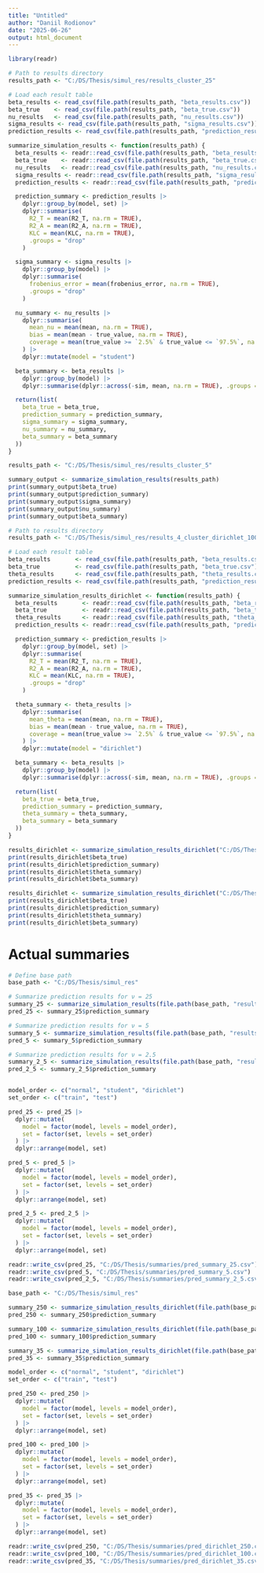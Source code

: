 ---
title: "Untitled"
author: "Daniil Rodionov"
date: "2025-06-26"
output: html_document
---

```{r setup, include=FALSE}
library(readr)

# Path to results directory
results_path <- "C:/DS/Thesis/simul_res/results_cluster_25"

# Load each result table
beta_results <- read_csv(file.path(results_path, "beta_results.csv"))
beta_true    <- read_csv(file.path(results_path, "beta_true.csv"))
nu_results   <- read_csv(file.path(results_path, "nu_results.csv"))
sigma_results <- read_csv(file.path(results_path, "sigma_results.csv"))
prediction_results <- read_csv(file.path(results_path, "prediction_results.csv"))
```

```{r}
summarize_simulation_results <- function(results_path) {
  beta_results <- readr::read_csv(file.path(results_path, "beta_results.csv"))
  beta_true    <- readr::read_csv(file.path(results_path, "beta_true.csv"))
  nu_results   <- readr::read_csv(file.path(results_path, "nu_results.csv"))
  sigma_results <- readr::read_csv(file.path(results_path, "sigma_results.csv"))
  prediction_results <- readr::read_csv(file.path(results_path, "prediction_results.csv"))

  prediction_summary <- prediction_results |>
    dplyr::group_by(model, set) |>
    dplyr::summarise(
      R2_T = mean(R2_T, na.rm = TRUE),
      R2_A = mean(R2_A, na.rm = TRUE),
      KLC = mean(KLC, na.rm = TRUE),
      .groups = "drop"
    )

  sigma_summary <- sigma_results |>
    dplyr::group_by(model) |>
    dplyr::summarise(
      frobenius_error = mean(frobenius_error, na.rm = TRUE),
      .groups = "drop"
    )

  nu_summary <- nu_results |>
    dplyr::summarise(
      mean_nu = mean(mean, na.rm = TRUE),
      bias = mean(mean - true_value, na.rm = TRUE),
      coverage = mean(true_value >= `2.5%` & true_value <= `97.5%`, na.rm = TRUE)
    ) |>
    dplyr::mutate(model = "student")

  beta_summary <- beta_results |>
    dplyr::group_by(model) |>
    dplyr::summarise(dplyr::across(-sim, mean, na.rm = TRUE), .groups = "drop")

  return(list(
    beta_true = beta_true,
    prediction_summary = prediction_summary,
    sigma_summary = sigma_summary,
    nu_summary = nu_summary,
    beta_summary = beta_summary
  ))
}


```

```{r}
results_path <- "C:/DS/Thesis/simul_res/results_cluster_5"

summary_output <- summarize_simulation_results(results_path)
print(summary_output$beta_true)
print(summary_output$prediction_summary)
print(summary_output$sigma_summary)
print(summary_output$nu_summary)
print(summary_output$beta_summary)

```
```{r}

# Path to results directory
results_path <- "C:/DS/Thesis/simul_res/results_4_cluster_dirichlet_100"

# Load each result table
beta_results       <- read_csv(file.path(results_path, "beta_results.csv"))
beta_true          <- read_csv(file.path(results_path, "beta_true.csv"))
theta_results      <- read_csv(file.path(results_path, "theta_results.csv"))
prediction_results <- read_csv(file.path(results_path, "prediction_results.csv"))
```
```{r}
summarize_simulation_results_dirichlet <- function(results_path) {
  beta_results       <- readr::read_csv(file.path(results_path, "beta_results.csv"))
  beta_true          <- readr::read_csv(file.path(results_path, "beta_true.csv"))
  theta_results      <- readr::read_csv(file.path(results_path, "theta_results.csv"))
  prediction_results <- readr::read_csv(file.path(results_path, "prediction_results.csv"))

  prediction_summary <- prediction_results |>
    dplyr::group_by(model, set) |>
    dplyr::summarise(
      R2_T = mean(R2_T, na.rm = TRUE),
      R2_A = mean(R2_A, na.rm = TRUE),
      KLC = mean(KLC, na.rm = TRUE),
      .groups = "drop"
    )

  theta_summary <- theta_results |>
    dplyr::summarise(
      mean_theta = mean(mean, na.rm = TRUE),
      bias = mean(mean - true_value, na.rm = TRUE),
      coverage = mean(true_value >= `2.5%` & true_value <= `97.5%`, na.rm = TRUE)
    ) |>
    dplyr::mutate(model = "dirichlet")

  beta_summary <- beta_results |>
    dplyr::group_by(model) |>
    dplyr::summarise(dplyr::across(-sim, mean, na.rm = TRUE), .groups = "drop")

  return(list(
    beta_true = beta_true,
    prediction_summary = prediction_summary,
    theta_summary = theta_summary,
    beta_summary = beta_summary
  ))
}

```

```{r}
results_dirichlet <- summarize_simulation_results_dirichlet("C:/DS/Thesis/simul_res/results_4_cluster_dirichlet_150")
print(results_dirichlet$beta_true)
print(results_dirichlet$prediction_summary)
print(results_dirichlet$theta_summary)
print(results_dirichlet$beta_summary)

```
```{r}
results_dirichlet <- summarize_simulation_results_dirichlet("C:/DS/Thesis/simul_res/results_4_cluster_dirichlet_100")
print(results_dirichlet$beta_true)
print(results_dirichlet$prediction_summary)
print(results_dirichlet$theta_summary)
print(results_dirichlet$beta_summary)
```

# Actual summaries

```{r}
# Define base path
base_path <- "C:/DS/Thesis/simul_res"

# Summarize prediction results for ν = 25
summary_25 <- summarize_simulation_results(file.path(base_path, "results_cluster_25"))
pred_25 <- summary_25$prediction_summary

# Summarize prediction results for ν = 5
summary_5 <- summarize_simulation_results(file.path(base_path, "results_cluster_5"))
pred_5 <- summary_5$prediction_summary

# Summarize prediction results for ν = 2.5
summary_2_5 <- summarize_simulation_results(file.path(base_path, "results_cluster_2_5"))
pred_2_5 <- summary_2_5$prediction_summary


model_order <- c("normal", "student", "dirichlet")
set_order <- c("train", "test")

pred_25 <- pred_25 |>
  dplyr::mutate(
    model = factor(model, levels = model_order),
    set = factor(set, levels = set_order)
  ) |>
  dplyr::arrange(model, set)

pred_5 <- pred_5 |>
  dplyr::mutate(
    model = factor(model, levels = model_order),
    set = factor(set, levels = set_order)
  ) |>
  dplyr::arrange(model, set)

pred_2_5 <- pred_2_5 |>
  dplyr::mutate(
    model = factor(model, levels = model_order),
    set = factor(set, levels = set_order)
  ) |>
  dplyr::arrange(model, set)

readr::write_csv(pred_25, "C:/DS/Thesis/summaries/pred_summary_25.csv")
readr::write_csv(pred_5, "C:/DS/Thesis/summaries/pred_summary_5.csv")
readr::write_csv(pred_2_5, "C:/DS/Thesis/summaries/pred_summary_2_5.csv")


```


```{r}
base_path <- "C:/DS/Thesis/simul_res"

summary_250 <- summarize_simulation_results_dirichlet(file.path(base_path, "results_4_cluster_dirichlet_250"))
pred_250 <- summary_250$prediction_summary

summary_100 <- summarize_simulation_results_dirichlet(file.path(base_path, "results_4_cluster_dirichlet_100"))
pred_100 <- summary_100$prediction_summary

summary_35 <- summarize_simulation_results_dirichlet(file.path(base_path, "results_4_cluster_dirichlet_35"))
pred_35 <- summary_35$prediction_summary

model_order <- c("normal", "student", "dirichlet")
set_order <- c("train", "test")

pred_250 <- pred_250 |>
  dplyr::mutate(
    model = factor(model, levels = model_order),
    set = factor(set, levels = set_order)
  ) |>
  dplyr::arrange(model, set)

pred_100 <- pred_100 |>
  dplyr::mutate(
    model = factor(model, levels = model_order),
    set = factor(set, levels = set_order)
  ) |>
  dplyr::arrange(model, set)

pred_35 <- pred_35 |>
  dplyr::mutate(
    model = factor(model, levels = model_order),
    set = factor(set, levels = set_order)
  ) |>
  dplyr::arrange(model, set)

readr::write_csv(pred_250, "C:/DS/Thesis/summaries/pred_dirichlet_250.csv")
readr::write_csv(pred_100, "C:/DS/Thesis/summaries/pred_dirichlet_100.csv")
readr::write_csv(pred_35, "C:/DS/Thesis/summaries/pred_dirichlet_35.csv")

```


